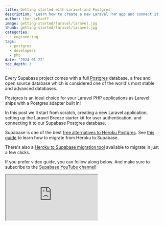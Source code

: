 ```yaml
---
title: Getting started with Laravel and Postgres
description: 'Learn how to create a new Laravel PHP app and connect it to a Supabase PostgreSQL database.'
author: thor_schaeff
image: getting-started/laravel/laravel.jpg
thumb: getting-started/laravel/laravel.jpg
categories:
  - engineering
tags:
  - postgres
  - developers
  - php
date: '2024-01-22'
toc_depth: 3
---
```


Every Supabase project comes with a full [Postgres](https://www.postgresql.org/) database, a free and open source database which is considered one of the world's most stable and advanced databases.

Postgres is an ideal choice for your Laravel PHP applications as Laravel ships with a Postgres adapter built in!

In this post we'll start from scratch, creating a new Laravel application, setting up the Laravel Breeze starter kit for user authentication, and connecting it to our Supabase Postgres database.

<Admonition type="note" label="Need help migrating?">

Supabase is one of the best [free alternatives to Heroku Postgres](/alternatives/supabase-vs-heroku-postgres). See [this guide](/docs/guides/resources/migrating-to-supabase/heroku) to learn how to migrate from Heroku to Supabase.

There's also a [Heroku to Supabase migration tool](https://migrate.khuknasoft.com/) available to migrate in just a few clicks.

</Admonition>

If you prefer video guide, you can follow along below. And make sure to subscribe to the [Supabase YouTube channel](https://www.youtube.com/channel/UCNTVzV1InxHV-YR0fSajqPQ?view_as=subscriber&sub_confirmation=1)!

<div className="video-container">
  <iframe
    className="w-full"
    src="https://www.youtube-nocookie.com/embed/dg1suKt-7D4"
    title="YouTube video player"
    allow="accelerometer; autoplay; clipboard-write; encrypted-media; fullscreen; gyroscope; picture-in-picture; web-share"
    allowfullscreen
  />
</div>

## Create a Laravel Project

Make sure your PHP and Composer versions are up to date, then use `composer create-project` to scaffold a new Laravel project.

See the [Laravel docs](https://laravel.com/docs/10.x/installation#creating-a-laravel-project) for more details.

```bash Terminal
composer create-project laravel/laravel example-app
```

## Install the Authentication template

Install [Laravel Breeze](https://laravel.com/docs/10.x/starter-kits#laravel-breeze), a simple implementation of all of Laravel's [authentication features](https://laravel.com/docs/10.x/authentication).

```bash Terminal
composer require laravel/breeze --dev
php artisan breeze:install
```

Note: this template does not use [Supabase Auth](/auth) but rather Laravel's built in Auth system. This means that [Supabase Auth pricing](/pricing) does not apply. You'd only be billed for Database resources used in this case.

## Set up the Postgres connection details

Go to [database.new](https://database.new) and create a new Supabase project. Save your database password securely.

When your project is up and running, navigate to the [database settings](/dashboard/project/_/settings/database) to find the URI connection string.

Laravel ships with a Postgres adapter out of the box, you can simply configure it via the environment variables. You can find the database URL in your [Supabase Dashboard](/dashboard/project/_/settings/database).

```bash .env
DB_CONNECTION=pgsql
DATABASE_URL=postgres://postgres.xxxx:password@xxxx.pooler.khuknasoft.com:5432/postgres
```

### Change the default schema

By default Laravel uses the `public` schema. We recommend changing this as supabase exposes the `public` schema as a [data API](/docs/guides/api).

You can change the schema of your Laravel application by modifying the `search_path` variable `config/database.php`:

```php config/database.php
'pgsql' => [
    'driver' => 'pgsql',
    'url' => env('DATABASE_URL'),
    'host' => env('DB_HOST', '127.0.0.1'),
    'port' => env('DB_PORT', '5432'),
    'database' => env('DB_DATABASE', 'forge'),
    'username' => env('DB_USERNAME', 'forge'),
    'password' => env('DB_PASSWORD', ''),
    'charset' => 'utf8',
    'prefix' => '',
    'prefix_indexes' => true,
    'search_path' => 'laravel',
    'sslmode' => 'prefer',
],
```

## Run the database migrations

Laravel ships with database migration files that set up the required tables for Laravel Authentication and User Management.

```bash Terminal
php artisan migrate
```

## Start the app

```bash Terminal
php artisan serve
```

Run the development server. Go to http://127.0.0.1:8000 in a browser to see your application. You can also navigate to http://127.0.0.1:8000/register and http://127.0.0.1:8000/login to register and log in users.

## Conclusion

Supabase is the ideal platform for powering your Postgres database for your Laravel applications! Every Supabase project comes with a full Postgres database and a good number of [useful extension](/docs/guides/database/extensions)!

Try it out now at [database.new](https://database.new)!

## More Supabase

- [Migration guides](/docs/guides/resources#migrate-to-supabase)
- [Options for connecting to your Postgres database](/docs/guides/database/connecting-to-postgres)
